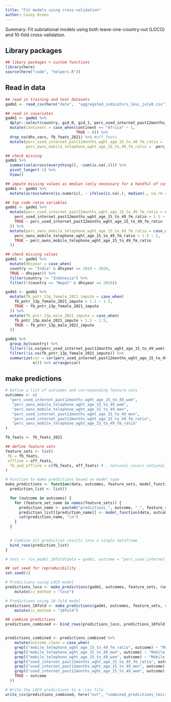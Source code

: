 ```yaml
---
title: "Fit models using cross-validation"
author: Casey Breen
---
```


Summary: Fit subnational models using both leave-one-country-out (LOCO) and 10-fold cross-validation.


## Library packages 

```r
## libary packages + custom functions 
library(here)
source(here("code", "helpers.R"))
```

## Read in data 

```r
## read in training and test datasets 
gadm1 <- read_csv(here("data",  "aggregated_indicators_lmic_july8.csv"),locale = locale(encoding = "ISO-8859-1")) 

## read in covariates 
gadm1 <- gadm1 %>% 
  dplyr::select(country, gid_0, gid_1, perc_used_internet_past12months_wght_age_15_to_49_wom, continent, all_of(c(dhs_vars, fb_feats_2021, off_feats))) %>% ## the vectors of vars are defined in helper function
  mutate(continent = case_when(continent == "Africa" ~ 1,
                               TRUE ~ 0)) %>%
  drop_na(dhs_vars, fb_feats_2021) %>% #off_feats
  mutate(perc_used_internet_past12months_wght_age_15_to_49_fm_ratio =  perc_used_internet_past12months_wght_age_15_to_49_wom/perc_used_internet_past12months_wght_age_15_to_49_men,
         perc_owns_mobile_telephone_wght_age_15_to_49_fm_ratio =  perc_owns_mobile_telephone_wght_age_15_to_49_wom/perc_owns_mobile_telephone_wght_age_15_to_49_men)
```


```r
## check missing
gadm1 %>%
  summarise(across(everything(), ~sum(is.na(.)))) %>%
  pivot_longer(-1) %>%
  View()

## impute missing values as median (only necessary for a handful of cases)
gadm1 <- gadm1 %>% 
  mutate(across(where(is.numeric), ~ ifelse(is.na(.), median(., na.rm = TRUE), .)))

## top code ratio variables 
gadm1 <- gadm1 %>%
  mutate(perc_used_internet_past12months_wght_age_15_to_49_fm_ratio = case_when(
    perc_used_internet_past12months_wght_age_15_to_49_fm_ratio > 1.5 ~ 1.5,
    TRUE ~ perc_used_internet_past12months_wght_age_15_to_49_fm_ratio
  )) %>%
  mutate(perc_owns_mobile_telephone_wght_age_15_to_49_fm_ratio = case_when(
    perc_owns_mobile_telephone_wght_age_15_to_49_fm_ratio > 1.5 ~ 1,
    TRUE ~ perc_owns_mobile_telephone_wght_age_15_to_49_fm_ratio
  ))

## check missing values
gadm1 <- gadm1 %>% 
  mutate(dhsyear = case_when(
  country == "India" & dhsyear == 2019 ~ 2020,
  TRUE ~ dhsyear)) %>% 
  filter(country != "Indonesia") %>% 
  filter(!(country == "Nepal" & dhsyear == 2016))

gadm1 <- gadm1 %>% 
  mutate(fb_pntr_13p_female_2021_impute = case_when(
    fb_pntr_13p_female_2021_impute > 1.1 ~ 1.5,
    TRUE ~ fb_pntr_13p_female_2021_impute
  )) %>% 
  mutate(fb_pntr_13p_male_2021_impute = case_when(
    fb_pntr_13p_male_2021_impute > 1.1 ~ 1.5,
    TRUE ~ fb_pntr_13p_male_2021_impute
  ))

gadm1 %>%
  group_by(country) %>%
  filter(!is.na(perc_used_internet_past12months_wght_age_15_to_49_wom)) %>%
  filter(!is.na(fb_pntr_13p_female_2021_impute)) %>%
  summarize(cor = cor(perc_used_internet_past12months_wght_age_15_to_49_wom, subnational_hdi_females_dhsyear),
            n()) %>% arrange(cor)
```

## make predictions 

```r
# Define a list of outcomes and corresponding feature sets
outcomes <- c(
  "perc_used_internet_past12months_wght_age_15_to_49_wom",
   "perc_owns_mobile_telephone_wght_age_15_to_49_wom",
   "perc_owns_mobile_telephone_wght_age_15_to_49_men",
   "perc_used_internet_past12months_wght_age_15_to_49_men",
   "perc_used_internet_past12months_wght_age_15_to_49_fm_ratio",
   "perc_owns_mobile_telephone_wght_age_15_to_49_fm_ratio"
)

fb_feats <- fb_feats_2021

## define feature sets 
feature_sets <- list(
 fb = fb_feats,
 offline = off_feats,
  fb_and_offline = c(fb_feats, off_feats) # , national_covars national_covars
)

# Function to make predictions based on model type
make_predictions <- function(data, outcomes, feature_sets, model_function) {
  prediction_list <- list()

  for (outcome in outcomes) {
    for (feature_set_name in names(feature_sets)) {
      prediction_name <- paste0("predictions_", outcome, "_", feature_set_name)
      prediction_list[[prediction_name]] <- model_function(data, outcome, feature_sets[[feature_set_name]])
      cat(prediction_name, "\n")
    }
  }
  

  # Combine all prediction results into a single dataframe
  bind_rows(prediction_list) 
}

# test <- run_model_10fold(data = gadm1, outcome = "perc_used_internet_past12months_wght_age_15_to_49_wom", covar_list = c(off_feats))

## set seed for reproducibility
set.seed(1)

# Predictions using LOCO model
predictions_loco <- make_predictions(gadm1, outcomes, feature_sets, run_loco_model) %>%  
    mutate(cv_method = "loco")

# Predictions using 10-fold model
predictions_10fold <- make_predictions(gadm1, outcomes, feature_sets, run_model_10fold) %>% 
    mutate(cv_method = "10fold")

## combine predictions 
predictions_combined <- bind_rows(predictions_loco, predictions_10fold)


predictions_combined <- predictions_combined %>% 
    mutate(outcome_clean = case_when(
    grepl("mobile_telephone_wght_age_15_to_49_fm_ratio", outcome) ~ "Mobile (Ratio)",
    grepl("mobile_telephone_wght_age_15_to_49_men", outcome) ~ "Mobile (Men)",
    grepl("mobile_telephone_wght_age_15_to_49_wom", outcome) ~ "Mobile (Women)",
    grepl("used_internet_past12months_wght_age_15_to_49_fm_ratio", outcome) ~ "Internet (Ratio)",
    grepl("used_internet_past12months_wght_age_15_to_49_men", outcome) ~ "Internet (Men)",
    grepl("used_internet_past12months_wght_age_15_to_49_wom", outcome) ~ "Internet (Women)",
    TRUE ~ outcome
  )) 

# Write the LOCO predictions to a .csv file
write_csv(predictions_combined, here("out", "combined_predictions_lmics_national_covars_full.csv"))
```


